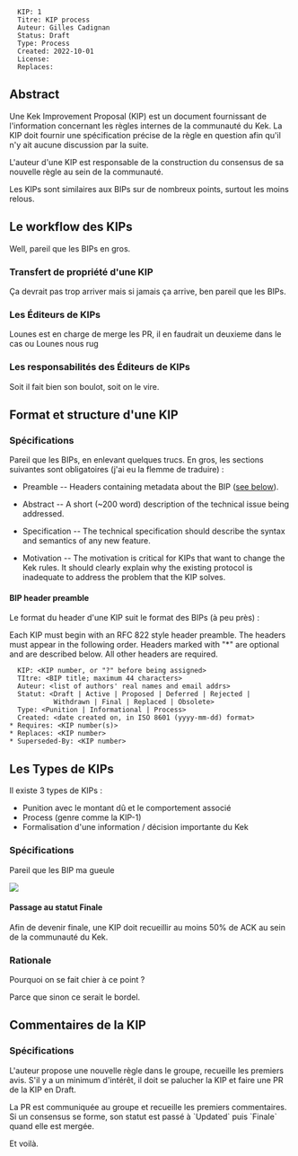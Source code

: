 <pre>
  KIP: 1
  Titre: KIP process
  Auteur: Gilles Cadignan 
  Status: Draft
  Type: Process
  Created: 2022-10-01
  License: 
  Replaces: 
</pre>

==Abstract==

Une Kek Improvement Proposal (KIP) est un document fournissant de l'information concernant les règles internes de la communauté du Kek. La KIP doit fournir une spécification précise de la règle en question afin qu'il n'y ait aucune discussion par la suite.

L'auteur d'une KIP est responsable de la construction du consensus de sa nouvelle règle au sein de la communauté.

Les KIPs sont similaires aux BIPs sur de nombreux points, surtout les moins relous.

==Le workflow des KIPs ==

Well, pareil que les BIPs en gros.

===Transfert de propriété d'une KIP===

Ça devrait pas trop arriver mais si jamais ça arrive, ben pareil que les BIPs.

===Les Éditeurs de KIPs ===

Lounes est en charge de merge les PR, il en faudrait un deuxieme dans le cas ou Lounes nous rug

===Les responsabilités des Éditeurs de KIPs===

Soit il fait bien son boulot, soit on le vire.

==Format et structure d'une KIP==

===Spécifications===

Pareil que les BIPs, en enlevant quelques trucs. En gros, les sections suivantes sont obligatoires (j'ai eu la flemme de traduire) :


* Preamble -- Headers containing metadata about the BIP ([[#BIP header preamble|see below]]).

* Abstract -- A short (~200 word) description of the technical issue being addressed.

* Specification -- The technical specification should describe the syntax and semantics of any new feature. 

* Motivation -- The motivation is critical for KIPs that want to change the Kek rules. It should clearly explain why the existing protocol is inadequate to address the problem that the KIP solves.


====BIP header preamble====

Le format du header d'une KIP suit le format des BIPs (à peu près) : 

Each KIP must begin with an RFC 822 style header preamble. The headers must appear in the following order. Headers marked with "*" are optional and are described below. All other headers are required.

<pre>
  KIP: <KIP number, or "?" before being assigned>
  TItre: <BIP title; maximum 44 characters>
  Auteur: <list of authors' real names and email addrs>
  Statut: <Draft | Active | Proposed | Deferred | Rejected |
           Withdrawn | Final | Replaced | Obsolete>
  Type: <Punition | Informational | Process>
  Created: <date created on, in ISO 8601 (yyyy-mm-dd) format>
* Requires: <KIP number(s)>
* Replaces: <KIP number>
* Superseded-By: <KIP number>
</pre>

==Les Types de KIPs==

Il existe 3 types de KIPs :

* Punition avec le montant dû et le comportement associé
* Process (genre comme la KIP-1)
* Formalisation d'une information / décision importante du Kek
===Spécifications===

Pareil que les BIP ma gueule

<img src="kip-0001/process.png"></img>

====Passage au statut Finale====

Afin de devenir finale, une KIP doit recueillir au moins 50% de ACK au sein de la communauté du Kek.

===Rationale===

Pourquoi on se fait chier à ce point ?

Parce que sinon ce serait le bordel.

==Commentaires de la KIP==

===Spécifications===

L'auteur propose une nouvelle règle dans le groupe, recueille les premiers avis. S'il y a un minimum d'intérêt, il doit se palucher la KIP et faire une PR de la KIP en Draft.

La PR est communiquée au groupe et recueille les premiers commentaires. Si un consensus se forme, son statut est passé à `Updated` puis `Finale` quand elle est mergée.

Et voilà.
